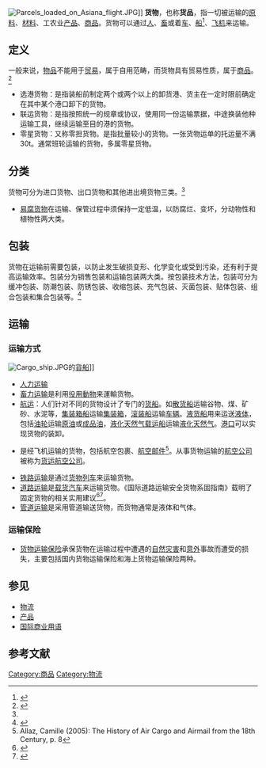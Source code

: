 [[File:Parcels_loaded_on_Asiana_flight.JPG|thumb]]]]
'''货物'''，也称'''货品'''，指一切被运输的[[原料|原料]]、[[材料|材料]]、工农业[[产品|产品]]、[[商品|商品]]。货物可以通过[[人|人]]、[[畜|畜]]或着[[车|车]]、[[船|船]]<ref>{{cite EB1911|wstitle=Cargo}}</ref>、[[飞机|飞机]]来运输。

==定义==
一般来说，[[物品|物品]]不能用于[[贸易|贸易]]，属于自用范畴，而货物具有贸易性质，属于[[商品|商品]]。<ref name=zhihe>{{cite web|title=海关监管视角下“货物”与“物品”的区别|url=https://www.zhihedongfang.com/2016/03/17091|website=智合|accessdate=2017-07-17|date=2016-03-02}}{{Dead link|date=2019年5月 |bot=InternetArchiveBot |fix-attempted=yes }}</ref>
* 选港货物：是指装船前制定两个或两个以上的卸货港、货主在一定时限前确定在其中某个港口卸下的货物。
* 联运货物：是指按照统一的规章或协议，使用同一份运输票据，中途换装他种运输工具，继续运输至目的港的货物。
* 零星货物：又称零担货物。是指批量较小的货物。一张货物运单的托运量不满30t。通常班轮运输的货物，多属零星货物。

==分类==
货物可分为进口货物、出口货物和其他进出境货物三类。<ref name=zhihe/>
*[[易腐货物|易腐货物]]在运输、保管过程中须保持一定低温，以防腐烂、变坏，分动物性和植物性两大类。

==包装==
{{main|包装}}
货物在运输前需要包装，以防止发生破损变形、化学变化或受到污染，还有利于提高运输效率。包装分为销售包装和运输包装两大类。按包装技术方法，包装可分为缓冲包装、防潮包装、防锈包装、收缩包装、充气包装、灭菌包装、贴体包装、组合包装和集合包装等。<ref>{{cite book|author1=周艳|author2=王波|author3=白燕|author4=鲁广斌|author5=刘蓉|title=货物学|date=2015-02-01|publisher=清华大学出版社|isbn=9787302389828|page=38}}</ref>

==运输==
{{main|运输}}
===运输方式===
{{main|运输方式}}
[[File:Cargo_ship.JPG|thumb]]的[[貨船|貨船]]]]
*[[人力运输|人力运输]]
*[[畜力运输|畜力运输]]是利用[[役用動物|役用動物]]来運輸货物。
*[[航运|航运]]：人们针对不同的货物设计了专门的[[货船|货船]]。如[[散货船|散货船]]运输谷物、煤、矿砂、水泥等，[[集装箱船|集装箱船]]运输[[集装箱|集装箱]]，[[滚装船|滚装船]]运输[[车辆|车辆]]。[[液货船|液货船]]用来运送[[液体|液体]]，包括[[油轮|油轮]]运输[[原油|原油]]或[[成品油|成品油]]，[[液化天然气载运船|液化天然气载运船]]运输[[液化天然气|液化天然气]]。[[港口|港口]]可以实现货物的装卸。
*{{le|航空货物|Air cargo}}是经飞机运输的货物，包括航空包裹、[[航空邮件|航空邮件]]<ref>Allaz, Camille (2005): The History of Air Cargo and Airmail from the 18th Century, p. 8</ref>。从事货物运输的[[航空公司|航空公司]]被称为[[货运航空公司|货运航空公司]]。
*[[铁路运输|铁路运输]]是通过[[货物列车|货物列车]]来运输货物。
*[[道路运输|道路运输]]是[[载货汽车|载货汽车]]来运输货物。《国际道路运输安全货物系固指南》载明了固定货物的相关实用建议<ref>{{cite web|title=国际道路运输 安全货物系固指南|url=https://www.iru.org/sites/default/files/2016-01/zh-safe-load-securing-8th.pdf|website=International Road Transport Union|publisher=Health and safety authority|accessdate=2017-07-17|archive-date=2022-01-20|archive-url=https://web.archive.org/web/20220120123805/https://www.iru.org/sites/default/files/2016-01/zh-safe-load-securing-8th.pdf|dead-url=no}}</ref><ref>{{cite conference|author=Jacques Marmy|coauthors=Mårten Johansson|title=International Guidelines on Safe Load Securing for Road Transport|conference=13TH INTERNATIONAL SYMPOSIUM ON HEAVY VEHICLE TRANSPORT TECHNOLOGY Session 8b HV braking and safety|date=2014-10-30|location=San Luis, Argentina|url=https://www.iru.org/sites/default/files/2016-03/en-safe-load-guidelines.pdf|language=en|access-date=2017-07-17|archive-date=2021-05-16|archive-url=https://web.archive.org/web/20210516082915/https://www.iru.org/sites/default/files/2016-03/en-safe-load-guidelines.pdf|dead-url=no}}</ref>。
*[[管道运输|管道运输]]是采用管道输送货物，而货物通常是液体和气体。

===运输保险===
*[[货物运输保险|货物运输保险]]承保货物在运输过程中遭遇的[[自然灾害|自然灾害]]和[[意外|意外]]事故而遭受的损失，主要包括国内货物运输保险和海上货物运输保险两种。

==参见==
*[[物流|物流]]
*[[产品|产品]]
*[[国际商业用语|国际商业用语]]

==参考文献==
{{reflist}}

[[Category:商品|Category:商品]]
[[Category:物流|Category:物流]]
